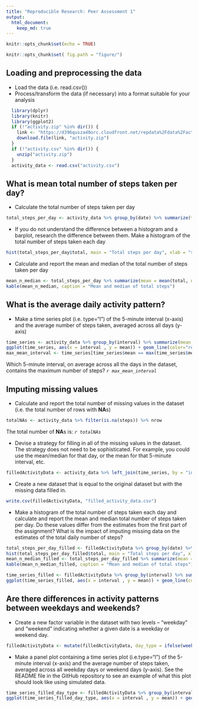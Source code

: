 ```yaml
---
title: "Reproducible Research: Peer Assessment 1"
output: 
  html_document:
    keep_md: true
---
```

```r

knitr::opts_chunk$set(echo = TRUE)

knitr::opts_chunk$set( fig.path = "figure/")

```

## Loading and preprocessing the data
* Load the data (i.e. \color{red}{\verb|read.csv()|}read.csv())
* Process/transform the data (if necessary) into a format suitable for your analysis

```r
  library(dplyr)
  library(knitr)
  library(ggplot2)
  if (!"activity.zip" %in% dir()) {
    link <- "https://d396qusza40orc.cloudfront.net/repdata%2Fdata%2Factivity.zip"
    download.file(link, "activity.zip")
  }
  if (!"activity.csv" %in% dir()) {
    unzip("activity.zip")
  }
  activity_data <- read.csv("activity.csv")
```


## What is mean total number of steps taken per day?
* Calculate the total number of steps taken per day

```r
total_steps_per_day <- activity_data %>% group_by(date) %>% summarize(total = sum(steps, na.rm = TRUE))
```

* If you do not understand the difference between a histogram and a barplot, research the difference between them. Make a histogram of the total number of steps taken each day

```r
hist(total_steps_per_day$total, main = "Total steps per day", xlab = "steps", col="darkmagenta", density = 25, border = "black", angle = 135, breaks = 20)
```
* Calculate and report the mean and median of the total number of steps taken per day

```r
mean_n_median <- total_steps_per_day %>% summarize(mean = mean(total, na.rm = TRUE), median = median(total, na.rm = TRUE))
kable(mean_n_median, caption = "Mean and median of total steps")

```

## What is the average daily activity pattern?
* Make a time series plot (i.e. \color{red}{\verb|type = "l"|}type="l") of the 5-minute interval (x-axis) and the average number of steps taken, averaged across all days (y-axis)

```r
time_series <- activity_data %>% group_by(interval) %>% summarize(mean = mean(steps, na.rm = TRUE))
ggplot(time_series, aes(x = interval , y = mean)) + geom_line(color="red", size = 1) + labs(title = "Average daily activity", x = "Interval", y = "Average steps per day")
max_mean_interval <- time_series[time_series$mean == max(time_series$mean),]$interval
```
Which 5-minute interval, on average across all the days in the dataset, contains the maximum number of steps? *`r max_mean_interval`*


## Imputing missing values
* Calculate and report the total number of missing values in the dataset (i.e. the total number of rows with **NA**s)

```r
totalNAs <- activity_data %>% filter(is.na(steps)) %>% nrow
```
The total number of **NA**s is: *`r totalNAs`*

* Devise a strategy for filling in all of the missing values in the dataset. The strategy does not need to be sophisticated. For example, you could use the mean/median for that day, or the mean for that 5-minute interval, etc.

```r
filledActivityData <- activity_data %>% left_join(time_series, by = "interval") %>% mutate(steps = ifelse(is.na(steps), mean, steps)) %>% select(c("steps", "date", "interval"))
```

* Create a new dataset that is equal to the original dataset but with the missing data filled in.

```r
write.csv(filledActivityData, "filled_activity_data.csv")
```

* Make a histogram of the total number of steps taken each day and calculate and report the mean and median total number of steps taken per day. Do these values differ from the estimates from the first part of the assignment? What is the impact of imputing missing data on the estimates of the total daily number of steps?

```r
total_steps_per_day_filled <- filledActivityData %>% group_by(date) %>% summarize(total = sum(steps, na.rm = TRUE))
hist(total_steps_per_day_filled$total, main = "Total steps per day", xlab = "steps", col="darkmagenta", density = 25, border = "black", angle = 45, breaks = 20)
mean_n_median_filled <- total_steps_per_day_filled %>% summarize(mean = mean(total, na.rm = TRUE), median = median(total, na.rm = TRUE))
kable(mean_n_median_filled, caption = "Mean and median of total steps")

time_series_filled <- filledActivityData %>% group_by(interval) %>% summarize(mean = mean(steps, na.rm = TRUE))
ggplot(time_series_filled, aes(x = interval , y = mean)) + geom_line(color="red", size = 1) + labs(title = "Average daily activity", x = "Interval", y = "Average steps per day")
```

## Are there differences in activity patterns between weekdays and weekends?
* Create a new factor variable in the dataset with two levels – “weekday” and “weekend” indicating whether a given date is a weekday or weekend day.

```r
filledActivityData <- mutate(filledActivityData, day_type = ifelse(weekdays(as.Date(date)) %in% c("sábado", "domingo"), "weekend", "weekday"))
```

* Make a panel plot containing a time series plot (i.e.type="l") of the 5-minute interval (x-axis) and the average number of steps taken, averaged across all weekday days or weekend days (y-axis). See the README file in the GitHub repository to see an example of what this plot should look like using simulated data.

```r
time_series_filled_day_type <- filledActivityData %>% group_by(interval, day_type) %>% summarize(mean = mean(steps, na.rm = TRUE))
ggplot(time_series_filled_day_type, aes(x = interval , y = mean)) + geom_line(color="red", size = 1) + labs(x = "Interval", y = "Number of steps") + facet_wrap(~ day_type, ncol = 1, nrow=2)
```